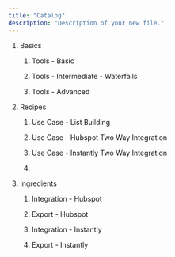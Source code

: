 ```yaml
---
title: "Catalog"
description: "Description of your new file."
---
```


1. Basics

   1. Tools - Basic

   2. Tools - Intermediate - Waterfalls

   3. Tools - Advanced

2. Recipes

   1. Use Case - List Building

   2. Use Case - Hubspot Two Way Integration

   3. Use Case - Instantly Two Way Integration

   4.

3. Ingredients

   1. Integration - Hubspot

   2. Export - Hubspot

   3. Integration - Instantly

   4. Export - Instantly